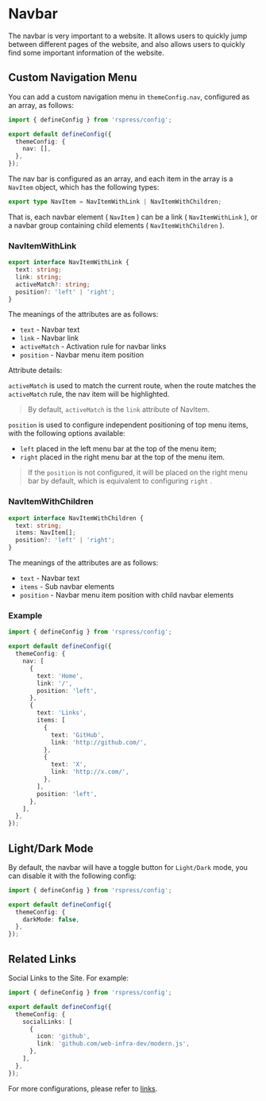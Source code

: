 # Navbar

The navbar is very important to a website. It allows users to quickly jump between different pages of the website, and also allows users to quickly find some important information of the website.

## Custom Navigation Menu

You can add a custom navigation menu in `themeConfig.nav`, configured as an array, as follows:

```ts title="rspress.config.ts"
import { defineConfig } from 'rspress/config';

export default defineConfig({
  themeConfig: {
    nav: [],
  },
});
```

The nav bar is configured as an array, and each item in the array is a `NavItem` object, which has the following types:

```ts
export type NavItem = NavItemWithLink | NavItemWithChildren;
```

That is, each navbar element ( `NavItem` ) can be a link ( `NavItemWithLink` ), or a navbar group containing child elements ( `NavItemWithChildren` ).

### NavItemWithLink

```ts
export interface NavItemWithLink {
  text: string;
  link: string;
  activeMatch?: string;
  position?: 'left' | 'right';
}
```

The meanings of the attributes are as follows:

- `text` - Navbar text
- `link` - Navbar link
- `activeMatch` - Activation rule for navbar links
- `position` - Navbar menu item position

Attribute details:

`activeMatch` is used to match the current route, when the route matches the `activeMatch` rule, the nav item will be highlighted.

> By default, `activeMatch` is the `link` attribute of NavItem.

`position` is used to configure independent positioning of top menu items, with the following options available:

- `left` placed in the left menu bar at the top of the menu item;
- `right` placed in the right menu bar at the top of the menu item.

> If the `position` is not configured, it will be placed on the right menu bar by default, which is equivalent to configuring `right` .

### NavItemWithChildren

```ts
export interface NavItemWithChildren {
  text: string;
  items: NavItem[];
  position?: 'left' | 'right';
}
```

The meanings of the attributes are as follows:

- `text` - Navbar text
- `items` - Sub navbar elements
- `position` - Navbar menu item position with child navbar elements

### Example

```ts title="rspress.config.ts"
import { defineConfig } from 'rspress/config';

export default defineConfig({
  themeConfig: {
    nav: [
      {
        text: 'Home',
        link: '/',
        position: 'left',
      },
      {
        text: 'Links',
        items: [
          {
            text: 'GitHub',
            link: 'http://github.com/',
          },
          {
            text: 'X',
            link: 'http://x.com/',
          },
        ],
        position: 'left',
      },
    ],
  },
});
```

## Light/Dark Mode

By default, the navbar will have a toggle button for `Light/Dark` mode, you can disable it with the following config:

```ts title="rspress.config.ts"
import { defineConfig } from 'rspress/config';

export default defineConfig({
  themeConfig: {
    darkMode: false,
  },
});
```

## Related Links

Social Links to the Site. For example:

```ts title="rspress.config.ts"
import { defineConfig } from 'rspress/config';

export default defineConfig({
  themeConfig: {
    socialLinks: [
      {
        icon: 'github',
        link: 'github.com/web-infra-dev/modern.js',
      },
    ],
  },
});
```

For more configurations, please refer to [links](/api/config/config-theme#sociallinks).
